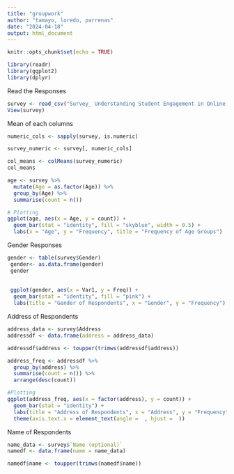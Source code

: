 ```yaml
---
title: "groupwork"
author: "tamayo, loredo, parrenas"
date: "2024-04-18"
output: html_document
---
```


```r
knitr::opts_chunk$set(echo = TRUE)
```

```r
library(readr)
library(ggplot2)
library(dplyr)
```
Read the Responses
```r
survey <- read_csv("Survey_ Understanding Student Engagement in Online Gaming.csv")
View(survey)
```
Mean of each columns
```r
numeric_cols <- sapply(survey, is.numeric) 

survey_numeric <- survey[, numeric_cols]

col_means <- colMeans(survey_numeric)
col_means
```

```r
age <- survey %>%
  mutate(Age = as.factor(Age)) %>%
  group_by(Age) %>%
  summarise(count = n())

# Plotting
ggplot(age, aes(x = Age, y = count)) +
  geom_bar(stat = "identity", fill = "skyblue", width = 0.5) +
  labs(x = "Age", y = "Frequency", title = "Frequency of Age Groups")
```
Gender Responses
```r
gender <- table(survey$Gender)
 gender<- as.data.frame(gender)
 gender
 
 
 ggplot(gender, aes(x = Var1, y = Freq)) +
  geom_bar(stat = "identity", fill = "pink") +  
  labs(title = "Gender of Respondents", x = "Gender", y = "Frequency")
```
Address of Respondents
```r
address_data <- survey$Address 
addressdf <- data.frame(address = address_data)

addressdf$address <- toupper(trimws(addressdf$address))  

address_freq <- addressdf %>%
  group_by(address) %>%
  summarise(count = n()) %>%
  arrange(desc(count))
```

```r
#Plotting
ggplot(address_freq, aes(x = factor(address), y = count)) +
  geom_bar(stat = "identity") +
  labs(title = "Address of Respondents", x = "Address", y = "Frequency") +
  theme(axis.text.x = element_text(angle =  , hjust =  ))
```
Name of Respondents
```r
name_data <- survey$`Name (optional)`
namedf <- data.frame(name = name_data) 

namedf$name <- toupper(trimws(namedf$name))  


```

